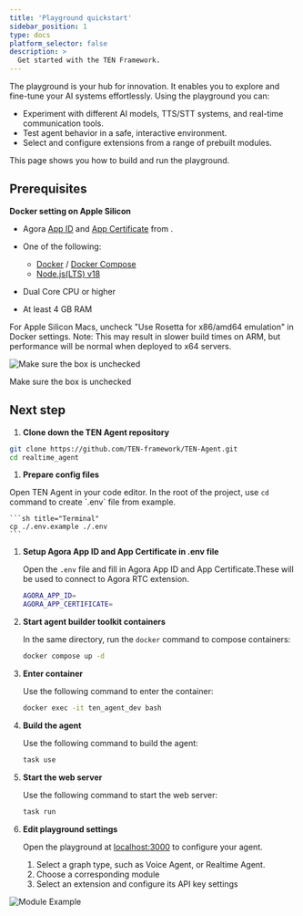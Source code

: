 ```yaml
---
title: 'Playground quickstart'
sidebar_position: 1
type: docs
platform_selector: false
description: >
  Get started with the TEN Framework.
---
```


The <Vpd k="NAME" /> playground is your hub for innovation. It enables you to explore and fine-tune your AI systems effortlessly. Using the playground you can:

- Experiment with different AI models, TTS/STT systems, and real-time communication tools.
- Test agent behavior in a safe, interactive environment.
- Select and configure extensions from a range of prebuilt modules.

This page shows you how to build and run the <Vpd k="NAME" /> playground.

## Prerequisites

**Docker setting on Apple Silicon**

- Agora [App ID](https://docs.agora.io/en/video-calling/get-started/manage-agora-account?platform=web#create-an-agora-project) and [App Certificate](https://docs.agora.io/en/video-calling/get-started/manage-agora-account?platform=web#create-an-agora-project) from <Vg k="CONSOLE" />.

- One of the following:
  - [Docker](https://www.docker.com/) / [Docker Compose](https://docs.docker.com/compose/)
  - [Node.js(LTS) v18](https://nodejs.org/en)

- Dual Core CPU or higher
- At least 4 GB RAM

For Apple Silicon Macs, uncheck "Use Rosetta for x86/amd64 emulation" in Docker settings. Note: This may result in slower build times on ARM, but performance will be normal when deployed to x64 servers.


![Make sure the box is unchecked](/images/ten-agent/docker_setting.gif)

Make sure the box is unchecked


## Next step

1. **Clone down the TEN Agent repository**

```sh title="Terminal"
git clone https://github.com/TEN-framework/TEN-Agent.git
cd realtime_agent
```

1. **Prepare config files**

Open TEN Agent in your code editor. In the root of the project, use `cd` command to create \`.env\` file from example.

    ```sh title="Terminal"
    cp ./.env.example ./.env
    ```

1. **Setup Agora App ID and App Certificate in .env file**

    Open the `.env` file and fill in Agora App ID and App Certificate.These will be used to connect to Agora RTC extension.

    ```bash title=".env"
    AGORA_APP_ID=
    AGORA_APP_CERTIFICATE=
    ```

1. **Start agent builder toolkit containers**

    In the same directory, run the `docker` command to compose containers:

    ```bash title="Terminal"
    docker compose up -d
    ```

1. **Enter container**

    Use the following command to enter the container:

    ```bash title="Bash"
    docker exec -it ten_agent_dev bash
    ```

1. **Build the agent**

    Use the following command to build the agent:

    ```bash title="Bash"
    task use
    ```

1. **Start the web server**

    Use the following command to start the web server:

    ```bash title="Bash"
    task run
    ```

1. **Edit playground settings**

    Open the playground at [localhost:3000](http://localhost:3000) to configure your agent.

    1.  Select a graph type, such as Voice Agent, or Realtime Agent.
    2.  Choose a corresponding module
    3.  Select an extension and configure its API key settings

![Module Example](/images/ten-agent/module-example.gif)